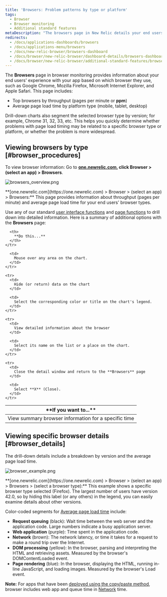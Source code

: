 ```yaml
---
title: 'Browsers: Problem patterns by type or platform'
tags:
  - Browser
  - Browser monitoring
  - Additional standard features
metaDescription: "The browsers page in New Relic details your end users' experience with your app by type (IE, Safari, etc.) and platform (mobile, tablet, desktop)."
redirects:
  - /docs/applications-dashboards/browsers
  - /docs/applications-menu/browsers
  - /docs/new-relic-browser/browsers-dashboard
  - /docs/browser/new-relic-browser/dashboard-details/browsers-dashboard
  - /docs/browser/new-relic-browser/additional-standard-features/browsers-problem-patterns-type-or-location
---
```


The **Browsers** page in browser monitoring provides information about your end users' experience with your app based on which browser they use, such as Google Chrome, Mozilla Firefox, Microsoft Internet Explorer, and Apple Safari. This page includes:

- Top browsers by throughput (pages per minute or **ppm**)
- Average page load time by platform type (mobile, tablet, desktop)

Drill-down charts also segment the selected browser type by version; for example, Chrome 31, 32, 33, etc. This helps you quickly determine whether problems with page load timing may be related to a specific browser type or platform, or whether the problem is more widespread.

## Viewing browsers by type [#browser_procedures]

To view browser information: Go to **[one.newrelic.com](https://one.newrelic.com), click Browser > (select an app) > Browsers**.

![browsers_overview.png](src/images/browsers_overview.png 'browsers_overview.png')

<figcaption>
  **[one.newrelic.com](https://one.newrelic.com) > Browser > (select an app) >
  Browsers:** This page provides information about throughput (pages per minute)
  and average page load time for your end users' browser types.
</figcaption>

Use any of our standard [user interface functions](/docs/accounts-partnerships/education/getting-started-new-relic/new-relic-user-interface) and [page functions](/docs/data-analysis/user-interface-functions/standard-page-functions) to drill down into detailed information. Here is a summary of additional options with the **Browsers** page:

<table>
  <thead>
    <tr>
      <th width={200}>
        **If you want to...**
      </th>

      <th>
        **Do this...**
      </th>
    </tr>

  </thead>

  <tbody>
    <tr>
      <td>
        View summary browser information for a specific time
      </td>

      <td>
        Mouse over any area on the chart.
      </td>
    </tr>

    <tr>
      <td>
        Hide (or return) data on the chart
      </td>

      <td>
        Select the corresponding color or title on the chart's legend.
      </td>
    </tr>

    <tr>
      <td>
        View detailed information about the browser
      </td>

      <td>
        Select its name on the list or a place on the chart.
      </td>
    </tr>

    <tr>
      <td>
        Close the detail window and return to the **Browsers** page
      </td>

      <td>
        Select **X** (Close).
      </td>
    </tr>

  </tbody>
</table>

## Viewing specific browser details [#browser_details]

The drill-down details include a breakdown by version and the average page load time.

![browser_example.png](src/images/browser_example.png 'browser_example.png')

<figcaption>
  **[one.newrelic.com](https://one.newrelic.com) > Browser > (select an app) >
  Browsers > (select a browser type):** This example shows a specific browser
  type selected (Firefox). The largest number of users have version 42.0, so by
  hiding this label (or any others) in the legend, you can easily examine
  details about other versions.
</figcaption>

Color-coded segments for [Average page load time](/docs/browser/new-relic-browser/page-load-timing/page-load-timing-process) include:

- **Request queuing** (black): Wait time between the web server and the application code. Large numbers indicate a busy application server.
- **Web application** (purple): Time spent in the application code.
- **Network** (brown): The network latency, or time it takes for a request to make a round trip over the Internet.
- **DOM processing** (yellow): In the browser, parsing and interpreting the HTML and retrieving assets. Measured by the browser's DOMContentLoaded event.
- **Page rendering** (blue): In the browser, displaying the HTML, running in-line JavaScript, and loading images. Measured by the browser's Load event.

**Note:** For apps that have been [deployed using the copy/paste method](/docs/browser/new-relic-browser/installation-configuration/adding-apps-new-relic-browser), browser includes web app and queue time in [Network](/docs/browser/new-relic-browser/page-load-timing-resources/page-load-timing-process#h3-network) time.
